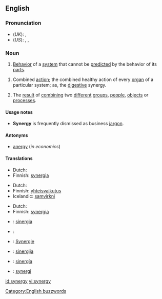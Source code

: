 {{wikipedia}}
==English==

===Pronunciation===
* (''UK''): {{IPA|/ˈsɪnədʒi/}}, {{SAMPA|/"sIn@dZi/}}
* (''US''): {{enPR|sĭnʹər-jē}}, {{IPA|/ˈsɪnɚdʒi/}}, {{SAMPA|/"sIn@`dZi/}}

===Noun===
{{en-noun|synerg|ies}}

# [[behavior|Behavior]] of a [[system]] that cannot be [[predict]]ed by the behavior of its [[part]]s.
<!--same as definition above:
# ''([[w:General Systems Theory|general systems theory]]):'' Behavior of whole [[system]]s unpredicted by the [[behavior]] of their [[part]]s taken separately.
# Behavior of [[integral]], [[aggregate]], whole systems unpredicted by behaviors of any of their [[component]]s or [[subassembly|subassemblies]] of their components taken separately from the whole. (R. Buckminster Fuller, Synergetics)-->
# {{context|medicine}} Combined [[action]]; the combined healthy action of every [[organ]] of a particular system; as, the [[digestive]] synergy.
# The [[result]] of [[combine|combining]] two [[different]] [[group]]s, [[people]], [[object]]s or [[process]]es.

====Usage notes====
* '''Synergy''' is frequently dismissed as business [[jargon]].

====Antonyms====
* [[anergy]] (''in economics'')

====Translations====
{{trans-top|behavior of a system that cannot be predicted by the behavior of its parts}}
* Dutch: {{t|nl|synergie|f}}
* Finnish: [[synergia]]
{{trans-mid}}
{{trans-bottom}}

{{trans-top|medicine: combined action}}
* Dutch: {{t|nl|synergie|f}}
* Finnish: [[yhteisvaikutus]]
* Icelandic: [[samvirkni]] {{f}}
{{trans-mid}}
{{trans-bottom}}

{{trans-top|result of combining two different groups, people, objects or processes}}
* Dutch: {{t|nl|synergie|f}}
* Finnish: [[synergia]]
{{trans-mid}}
{{trans-bottom}}

{{checktrans}}
{{trans-top|Translations to be checked}}
* {{ttbc|Catalan}}: [[sinergia]] {{f}}
* {{ttbc|French}}: {{t|fr|synergie|f}}
{{trans-mid}}
* {{ttbc|German}}: [[Synergie]]
* {{ttbc|Lithuanian}}: [[sinergija]] {{f}}
* {{ttbc|Spanish}}: [[sinergía]] {{f}}
* {{ttbc|Swedish}}: [[synergi]] {{c}}
{{trans-bottom}}

[[Category:English buzzwords]]

[[id:synergy]]
[[vi:synergy]]